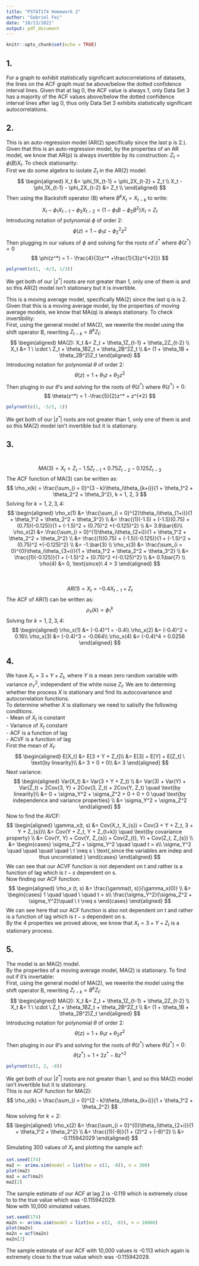 ---
title: "PSTAT174 Homework 2"
author: "Gabriel Fei"
date: "10/13/2021"
output: pdf_document
---

```{r setup, include=FALSE}
knitr::opts_chunk$set(echo = TRUE)
```

## 1.

\textbf{C.} For a graph to exhibit statistically significant autocorrelations of datasets, the lines on the ACF graph must be above/below the dotted confidence interval lines. Given that at lag 0, the ACF value is always 1, only Data Set 3 has a majority of the ACF values above/below the dotted confidence interval lines after lag 0, thus only Data Set 3 exhibits statistically significant autocorrelations. 

## 2.

\textbf{a)} This is an auto-regression model (AR(2) specifically since the last p is 2.). Given that this is an auto-regression model, by the properties of an AR model, we know that AR(p) is always invertible by its construction: $Z_t = \phi(B)X_t$. To check stationarity:\
First we do some algebra to isolate $Z_t$ in the AR(2) model:
$$
\begin{aligned}
X_t &= \phi_1X_{t-1} + \phi_2X_{t-2} + Z_t \\
X_t - \phi_1X_{t-1} - \phi_2X_{t-2} &= Z_t \\
\end{aligned}
$$
Then using the Backshift operator (B) where $B^kX_t = X_{t-k}$ to write:
$$
X_t - \phi_1X_{t-1} - \phi_2X_{t-2} = (1 - \phi_1B - \phi_2B^2)X_t = Z_t
$$
Introducing notation of polynomial $\phi$ of order 2:
$$
\phi(z) = 1 - \phi_1 z - \phi_2^2z^2
$$
Then plugging in our values of $\phi$ and solving for the roots of $z^*$ where $\phi(z^*) = 0$
$$
\phi(z^*) = 1 - \frac{4}{3}z^* +\frac{1}{3}z^{*2{}}
$$
```{r 2a, echo = TRUE}
polyroot(c(1, -4/3, 1/3))
```
We get both of our $|z^*|$ roots are not greater than 1, only one of them is and so this AR(2) model isn't stationary but it is invertible. \

\textbf{b)} This is a moving average model, specifically MA(2) since the last q is is 2. Given that this is a moving average model, by the properties of moving average models, we know that MA(q) is always stationary. To check invertibility:\
First, using the general model of MA(2), we rewerite the model using the shift operator B, rewriting $Z_{t-k} = B^kZ_t$:
$$
\begin{aligned}
MA(2): X_t &= Z_t + \theta_1Z_{t-1} + \theta_2Z_{t-2} \\
X_t &= 1 \ \cdot \ Z_t + \theta_1BZ_t + \theta_2B^2Z_t \\
&= (1 + \theta_1B + \theta_2B^2)Z_t
\end{aligned}
$$
Introducing notation for polynomial $\theta$ of order 2:
$$
\theta(z) = 1 + \theta_1z + \theta_2z^2
$$
Then pluging in our $\theta$'s and solving for the roots of $\theta(z^*)$ where $\theta(z^*) = 0$:
$$
\theta(z^*) = 1 -\frac{5}{2}z^* + z^{*2}
$$
```{r 2b, echo = TRUE}
polyroot(c(1, -5/2, 1))
```
We get both of our $|z^*|$ roots are not greater than 1, only one of them is and so this MA(2) model isn't invertible but it is stationary. \

## 3.
\textbf{a)} \
\textbf{(i)}
$$
MA(3) = X_t = Z_t - 1.5Z_{t-1} + 0.75Z_{t-2} - 0.125Z_{t-3}
$$
\textbf{(ii)} The ACF function of MA(3) can be written as:
$$
\rho_x(k) = \frac{\sum_{i = 0}^{3 - k}\theta_i\theta_{k+i}}{1 + \theta_1^2 + \theta_2^2 + \theta_3^2}, k = 1, 2, 3
$$
Solving for $k = 1, 2, 3, 4$:
$$
\begin{aligned}
\rho_x(1) &= \frac{\sum_{i = 0}^{2}\theta_i\theta_{1+i}}{1 + \theta_1^2 + \theta_2^2 + \theta_3^2} \\
&= \frac{(1)(-1.5) + (-1.5)(0.75) + (0.75)(-0.125)}{1 + (-1.5)^2 + (0.75)^2 +(-0.125)^2} \\
&= 3.8\bar{6}\\
\rho_x(2) &= \frac{\sum_{i = 0}^{1}\theta_i\theta_{2+i}}{1 + \theta_1^2 + \theta_2^2 + \theta_3^2} \\
&= \frac{(1)(0.75) + (-1.5)(-0.125)}{1 + (-1.5)^2 + (0.75)^2 +(-0.125)^2} \\
&= -1.\bar{3} \\
\rho_x(3) &= \frac{\sum_{i = 0}^{0}\theta_i\theta_{3+i}}{1 + \theta_1^2 + \theta_2^2 + \theta_3^2} \\
&= \frac{(1)(-0.125)}{1 + (-1.5)^2 + (0.75)^2 +(-0.125)^2} \\
&= 0.1\bar{7} \\
\rho(4) &= 0, \text{since}\ 4 > 3
\end{aligned}
$$
\textbf{b)} \
\textbf{(i)} \
$$
AR(1) = X_t = -0.4X_{t-1} + Z_t
$$
\textbf{(ii)} The ACF of AR(1) can be written as:
$$
\rho_x(k) = \phi_1^k
$$
Solving for $k = 1, 2, 3, 4$:
$$
\begin{aligned}
\rho_x(1) &= (-0.4)^1 = -0.4\\
\rho_x(2) &= (-0.4)^2 = 0.16\\
\rho_x(3) &= (-0.4)^3 = -0.064\\
\rho_x(4) &= (-0.4)^4 = 0.0256
\end{aligned}
$$

## 4.
We have $X_t = 3 + Y + Z_t$, where $Y$ is a mean zero random variable with variance $\sigma_{Y}^2$, independent of the white noise ${Z_t}$. We are to determing whether the process $X$ is stationary and find its autocovariance and autocorrelation functions.\
To determine whether $X$ is stationary we need to satisify the following conditions.\
- Mean of $X_t$ is constant \
- Variance of $X_t$ constant \
- ACF is a function of lag\
- ACVF is a function of lag\
First the mean of $X_t$:
$$
\begin{aligned}
E[X_t] &= E[3 + Y + Z_t]\\
&= E[3] + E[Y] + E[Z_t] \ \text{by linearity}\\
&= 3 + 0 + 0\\
&= 3
\end{aligned}
$$
Next variance:
$$
\begin{aligned}
Var(X_t) &= Var(3 + Y + Z_t) \\
&= Var(3) + Var(Y) + Var(Z_t) + 2Cov(3, Y) + 2Cov(3, Z_t) + 2Cov(Y, Z_t) \quad \text{by linearity}\\
&= 0 + \sigma_Y^2 + \sigma_Z^2 + 0 + 0 + 0 \quad \text{by independence and variance properties} \\
&= \sigma_Y^2 + \sigma_Z^2
\end{aligned}
$$
Now to find the AVCF:
$$
\begin{aligned}
\gamma_x(t, s) &= Cov(X_t, X_{s}) = Cov(3 + Y + Z_t, 3 + Y + Z_{s})\\
&= Cov(Y + Z_t, Y + Z_{t+k}) \quad \text{by covariance property} \\
&= Cov(Y, Y) + Cov(Y, Z_{s}) + Cov(Z_{t}, Y) + Cov(Z_t, Z_{s}) \\
&= \begin{cases}
\sigma_Z^2 + \sigma_Y^2 \quad \quad t = s\\
\sigma_Y^2 \quad \quad \quad \quad  \ t \neq s \ \text{,since the variables are indep and thus uncorrelated }
\end{cases}
\end{aligned}
$$
We can see that our ACVF function is not dependent on t and rather is a function of lag which is $t-s$ dependent on s.\
Now finding our ACF function:
$$
\begin{aligned}
\rho_x (t, s) &= \frac{\gamma(t, s)}{\gamma_x(0)} \\
&= \begin{cases}
1 \quad \quad \ \quad t = s\\
\frac{\sigma_Y^2}{\sigma_Z^2 + \sigma_Y^2}\quad  \ t \neq s
\end{cases}
\end{aligned}
$$
We can see here that our ACF function is also not dependent on t and rather is a function of lag which is $t-s$ dependent on s.\
By the 4 properties we proved above, we know that $X_t = 3 + Y + Z_t$ is a stationary process.

## 5.
\textbf{(i)} The model is an MA(2) model. \
\textbf{(ii)} By the properties of a moving average model, MA(2) is stationary. To find out if it's invertable: \
First, using the general model of MA(2), we rewerite the model using the shift operator B, rewriting $Z_{t-k} = B^kZ_t$:
$$
\begin{aligned}
MA(2): X_t &= Z_t + \theta_1Z_{t-1} + \theta_2Z_{t-2} \\
X_t &= 1 \ \cdot \ Z_t + \theta_1BZ_t + \theta_2B^2Z_t \\
&= (1 + \theta_1B + \theta_2B^2)Z_t
\end{aligned}
$$
Introducing notation for polynomial $\theta$ of order 2:
$$
\theta(z) = 1 + \theta_1z + \theta_2z^2
$$
Then pluging in our $\theta$'s and solving for the roots of $\theta(z^*)$ where $\theta(z^*) = 0$:
$$
\theta(z^*) = 1 + 2z^* - 8z^{*2}
$$
```{r 5b, echo = TRUE}
polyroot(c(1, 2, -8))
```
We get both of our $|z^*|$ roots are not greater than 1, and so this MA(2) model isn't invertible but it is stationary. \
\textbf{(iii)} This is our ACF function for MA(2):
$$
\rho_x(k) = \frac{\sum_{i = 0}^{2 - k}\theta_i\theta_{k+i}}{1 + \theta_1^2 + \theta_2^2}
$$
Now solving for $k = 2$:
$$
\begin{aligned}
\rho_x(2) &= \frac{\sum_{i = 0}^{0}\theta_i\theta_{2+i}}{1 + \theta_1^2 + \theta_2^2} \\
&= \frac{(1)(-8)}{1 + (2)^2 + (-8)^2} \\
&= -0.115942029
\end{aligned}
$$
Simulating 300 values of $X_t$ and plotting the sample acf:
```{r 5c, echo = TRUE}
set.seed(174)
ma2 <- arima.sim(model = list(ma = c(2, -8)), n = 300)
plot(ma2)
ma2 = acf(ma2)
ma2[2]
```
The sample estimate of our ACF at lag 2 is -0.119 which is extremely close to to the true value which was -0.115942029.\
Now with 10,000 simulated values.
```{r 5c2, echo = TRUE}
set.seed(174)
ma2n <- arima.sim(model = list(ma = c(2, -8)), n = 10000)
plot(ma2n)
ma2n = acf(ma2n)
ma2n[2]
```
The sample estimate of our ACF with 10,000 values is -0.113 which again is extremely close to the true value which was -0.115942029.
